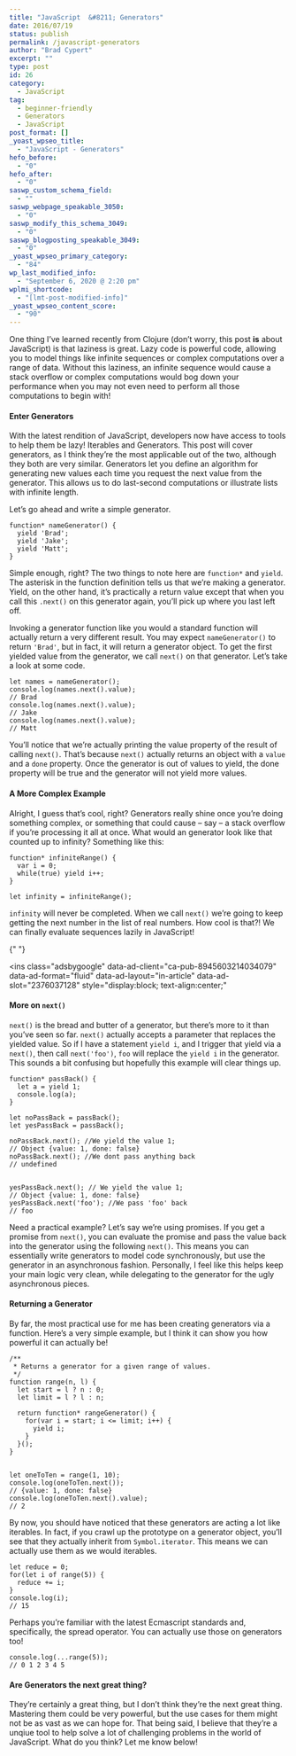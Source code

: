 ```yaml
---
title: "JavaScript  &#8211; Generators"
date: 2016/07/19
status: publish
permalink: /javascript-generators
author: "Brad Cypert"
excerpt: ""
type: post
id: 26
category:
  - JavaScript
tag:
  - beginner-friendly
  - Generators
  - JavaScript
post_format: []
_yoast_wpseo_title:
  - "JavaScript - Generators"
hefo_before:
  - "0"
hefo_after:
  - "0"
saswp_custom_schema_field:
  - ""
saswp_webpage_speakable_3050:
  - "0"
saswp_modify_this_schema_3049:
  - "0"
saswp_blogposting_speakable_3049:
  - "0"
_yoast_wpseo_primary_category:
  - "84"
wp_last_modified_info:
  - "September 6, 2020 @ 2:20 pm"
wplmi_shortcode:
  - "[lmt-post-modified-info]"
_yoast_wpseo_content_score:
  - "90"
---
```


One thing I’ve learned recently from Clojure (don’t worry, this post **is** about JavaScript) is that laziness is great. Lazy code is powerful code, allowing you to model things like infinite sequences or complex computations over a range of data. Without this laziness, an infinite sequence would cause a stack overflow or complex computations would bog down your performance when you may not even need to perform all those computations to begin with!

#### Enter Generators

With the latest rendition of JavaScript, developers now have access to tools to help them be lazy! Iterables and Generators. This post will cover generators, as I think they’re the most applicable out of the two, although they both are very similar. Generators let you define an algorithm for generating new values each time you request the next value from the generator. This allows us to do last-second computations or illustrate lists with infinite length.

Let’s go ahead and write a simple generator.

```
function* nameGenerator() {
  yield 'Brad';
  yield 'Jake';
  yield 'Matt';
}

```

Simple enough, right? The two things to note here are `function*` and `yield`. The asterisk in the function definition tells us that we’re making a generator. Yield, on the other hand, it’s practically a return value except that when you call this `.next()` on this generator again, you’ll pick up where you last left off.

Invoking a generator function like you would a standard function will actually return a very different result. You may expect `nameGenerator()` to return `'Brad'`, but in fact, it will return a generator object. To get the first yielded value from the generator, we call `next()` on that generator. Let’s take a look at some code.

```
let names = nameGenerator();
console.log(names.next().value);
// Brad
console.log(names.next().value);
// Jake
console.log(names.next().value);
// Matt

```

You’ll notice that we’re actually printing the value property of the result of calling `next()`. That’s because `next()` actually returns an object with a `value` and a `done` property. Once the generator is out of values to yield, the done property will be true and the generator will not yield more values.

#### A More Complex Example

Alright, I guess that’s cool, right? Generators really shine once you’re doing something complex, or something that could cause – say – a stack overflow if you’re processing it all at once. What would an generator look like that counted up to infinity? Something like this:

```
function* infiniteRange() {
  var i = 0;
  while(true) yield i++;
}

let infinity = infiniteRange();

```

`infinity` will never be completed. When we call `next()` we’re going to keep getting the next number in the list of real numbers. How cool is that?! We can finally evaluate sequences lazily in JavaScript!

<script async="" src="//pagead2.googlesyndication.com/pagead/js/adsbygoogle.js"></script>{" "}

<ins
  class="adsbygoogle"
  data-ad-client="ca-pub-8945603214034079"
  data-ad-format="fluid"
  data-ad-layout="in-article"
  data-ad-slot="2376037128"
  style="display:block; text-align:center;"
></ins>
<script>
  <br />
  (adsbygoogle = window.adsbygoogle || []).push({});
  <br />
</script>

#### More on `next()`

`next()` is the bread and butter of a generator, but there’s more to it than you’ve seen so far. `next()` actually accepts a parameter that replaces the yielded value. So if I have a statement `yield i`, and I trigger that yield via a `next()`, then call `next('foo')`, `foo` will replace the `yield i` in the generator. This sounds a bit confusing but hopefully this example will clear things up.

```
function* passBack() {
  let a = yield 1;
  console.log(a);
}

let noPassBack = passBack();
let yesPassBack = passBack();

noPassBack.next(); //We yield the value 1;
// Object {value: 1, done: false}
noPassBack.next(); //We dont pass anything back
// undefined


yesPassBack.next(); // We yield the value 1;
// Object {value: 1, done: false}
yesPassBack.next('foo'); //We pass 'foo' back
// foo

```

Need a practical example? Let’s say we’re using promises. If you get a promise from `next()`, you can evaluate the promise and pass the value back into the generator using the following `next()`. This means you can essentially write generators to model code synchronously, but use the generator in an asynchronous fashion. Personally, I feel like this helps keep your main logic very clean, while delegating to the generator for the ugly asynchronous pieces.

#### Returning a Generator

By far, the most practical use for me has been creating generators via a function. Here’s a very simple example, but I think it can show you how powerful it can actually be!

```
/**
 * Returns a generator for a given range of values.
 */
function range(n, l) {
  let start = l ? n : 0;
  let limit = l ? l : n;

  return function* rangeGenerator() {
    for(var i = start; i <= limit; i++) {
      yield i;
    }
  }();
}


let oneToTen = range(1, 10);
console.log(oneToTen.next());
// {value: 1, done: false}
console.log(oneToTen.next().value);
// 2

```

By now, you should have noticed that these generators are acting a lot like iterables. In fact, if you crawl up the prototype on a generator object, you’ll see that they actually inherit from `Symbol.iterator`. This means we can actually use them as we would iterables.

```
let reduce = 0;
for(let i of range(5)) {
  reduce += i;
}
console.log(i);
// 15

```

Perhaps you’re familiar with the latest Ecmascript standards and, specifically, the spread operator. You can actually use those on generators too!

```
console.log(...range(5));
// 0 1 2 3 4 5

```

#### Are Generators the next great thing?

They’re certainly a great thing, but I don’t think they’re the next great thing. Mastering them could be very powerful, but the use cases for them might not be as vast as we can hope for. That being said, I believe that they’re a unqiue tool to help solve a lot of challenging problems in the world of JavaScript. What do you think? Let me know below!
